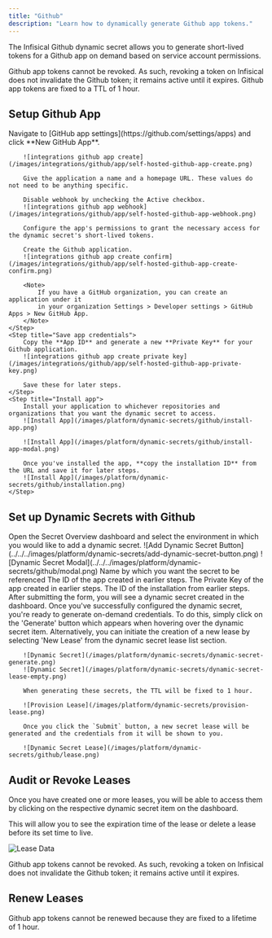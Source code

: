 ```yaml
---
title: "Github"
description: "Learn how to dynamically generate Github app tokens."
---
```


The Infisical Github dynamic secret allows you to generate short-lived tokens for a Github app on demand based on service account permissions.

<Warning>
    Github app tokens cannot be revoked. As such, revoking a token on Infisical does not invalidate the Github token; it remains active until it expires.
</Warning>

<Warning>
    Github app tokens are fixed to a TTL of 1 hour.
</Warning>

## Setup Github App

<Steps>
    <Step title="Create an application on GitHub">
        Navigate to [GitHub app settings](https://github.com/settings/apps) and click **New GitHub App**.

        ![integrations github app create](/images/integrations/github/app/self-hosted-github-app-create.png)

        Give the application a name and a homepage URL. These values do not need to be anything specific.

        Disable webhook by unchecking the Active checkbox.
        ![integrations github app webhook](/images/integrations/github/app/self-hosted-github-app-webhook.png)

        Configure the app's permissions to grant the necessary access for the dynamic secret's short-lived tokens.

        Create the Github application.
        ![integrations github app create confirm](/images/integrations/github/app/self-hosted-github-app-create-confirm.png)

        <Note>
            If you have a GitHub organization, you can create an application under it
            in your organization Settings > Developer settings > GitHub Apps > New GitHub App.
        </Note>
    </Step>
    <Step title="Save app credentials">
        Copy the **App ID** and generate a new **Private Key** for your Github application.
        ![integrations github app create private key](/images/integrations/github/app/self-hosted-github-app-private-key.png)

        Save these for later steps.
    </Step>
    <Step title="Install app">
        Install your application to whichever repositories and organizations that you want the dynamic secret to access.
        ![Install App](/images/platform/dynamic-secrets/github/install-app.png)

        ![Install App](/images/platform/dynamic-secrets/github/install-app-modal.png)

        Once you've installed the app, **copy the installation ID** from the URL and save it for later steps.
        ![Install App](/images/platform/dynamic-secrets/github/installation.png)
    </Step>
</Steps>

## Set up Dynamic Secrets with Github

<Steps>
  <Step title="Open Secret Overview Dashboard">
	Open the Secret Overview dashboard and select the environment in which you would like to add a dynamic secret.
  </Step>
  <Step title="Click on the 'Add Dynamic Secret' button">
	![Add Dynamic Secret Button](../../../images/platform/dynamic-secrets/add-dynamic-secret-button.png)
  </Step>
  <Step title="Select 'Github'">
	![Dynamic Secret Modal](../../../images/platform/dynamic-secrets/github/modal.png)
  </Step>
  <Step title="Provide the inputs for dynamic secret parameters">
    	<ParamField path="Secret Name" type="string" required>
    		Name by which you want the secret to be referenced
    	</ParamField>
    	<ParamField path="App ID" type="string" required>
       		The ID of the app created in earlier steps.
    	</ParamField>
    	<ParamField path="App Private Key PEM" type="string" required>
       		The Private Key of the app created in earlier steps.
    	</ParamField>
    	<ParamField path="Installation ID" type="string" required>
       		The ID of the installation from earlier steps.
    	</ParamField>
  </Step>
  <Step title="Click `Submit`">
      After submitting the form, you will see a dynamic secret created in the dashboard.
  </Step>

  <Step title="Generate dynamic secrets">
    	Once you've successfully configured the dynamic secret, you're ready to generate on-demand credentials.
    	To do this, simply click on the 'Generate' button which appears when hovering over the dynamic secret item.
    	Alternatively, you can initiate the creation of a new lease by selecting 'New Lease' from the dynamic secret lease list section.

    	![Dynamic Secret](/images/platform/dynamic-secrets/dynamic-secret-generate.png)
    	![Dynamic Secret](/images/platform/dynamic-secrets/dynamic-secret-lease-empty.png)

    	When generating these secrets, the TTL will be fixed to 1 hour.

    	![Provision Lease](/images/platform/dynamic-secrets/provision-lease.png)

    	Once you click the `Submit` button, a new secret lease will be generated and the credentials from it will be shown to you.

    	![Dynamic Secret Lease](/images/platform/dynamic-secrets/github/lease.png)
  </Step>
</Steps>

## Audit or Revoke Leases

Once you have created one or more leases, you will be able to access them by clicking on the respective dynamic secret item on the dashboard.

This will allow you to see the expiration time of the lease or delete a lease before its set time to live.

![Lease Data](/images/platform/dynamic-secrets/lease-data.png)

<Warning>
    Github app tokens cannot be revoked. As such, revoking a token on Infisical does not invalidate the Github token; it remains active until it expires.
</Warning>

## Renew Leases

<Warning>
    Github app tokens cannot be renewed because they are fixed to a lifetime of 1 hour.
</Warning>
